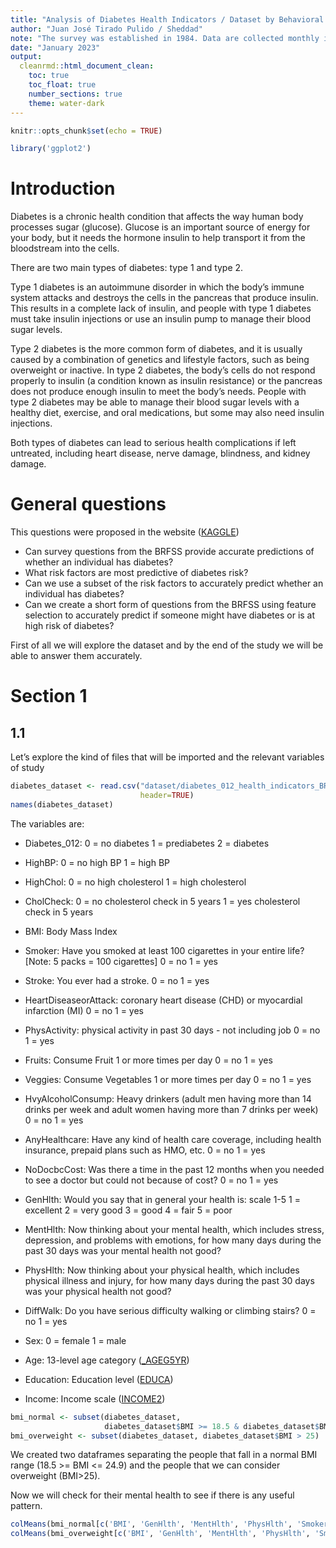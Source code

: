 ```yaml
---
title: "Analysis of Diabetes Health Indicators / Dataset by Behavioral Risk Factor Surveillance System"
author: "Juan José Tirado Pulido / Sheddad"
note: "The survey was established in 1984. Data are collected monthly in all 50 states, Puerto Rico, the U.S. Virgin islands, and Guam."
date: "January 2023"
output: 
  cleanrmd::html_document_clean: 
    toc: true
    toc_float: true
    number_sections: true
    theme: water-dark
---
```


```r
knitr::opts_chunk$set(echo = TRUE)
```

```r
library('ggplot2')
```
# Introduction

Diabetes is a chronic health condition that affects the way human body processes sugar (glucose). Glucose is an important source of energy for your body, but it needs the hormone insulin to help transport it from the bloodstream into the cells.

There are two main types of diabetes: type 1 and type 2.

Type 1 diabetes is an autoimmune disorder in which the body's immune system attacks and destroys the cells in the pancreas that produce insulin. This results in a complete lack of insulin, and people with type 1 diabetes must take insulin injections or use an insulin pump to manage their blood sugar levels.

Type 2 diabetes is the more common form of diabetes, and it is usually caused by a combination of genetics and lifestyle factors, such as being overweight or inactive. In type 2 diabetes, the body's cells do not respond properly to insulin (a condition known as insulin resistance) or the pancreas does not produce enough insulin to meet the body's needs. People with type 2 diabetes may be able to manage their blood sugar levels with a healthy diet, exercise, and oral medications, but some may also need insulin injections.

Both types of diabetes can lead to serious health complications if left untreated, including heart disease, nerve damage, blindness, and kidney damage.


# General questions

This questions were proposed in the website ([KAGGLE](https://www.kaggle.com/datasets/alexteboul/diabetes-health-indicators-dataset)) 

 * Can survey questions from the BRFSS provide accurate predictions of whether an individual has diabetes?
 * What risk factors are most predictive of diabetes risk?
 * Can we use a subset of the risk factors to accurately predict whether an individual has diabetes?
 * Can we create a short form of questions from the BRFSS using feature selection to accurately predict if someone might have diabetes or is at high risk of diabetes?

First of all we will explore the dataset and by the end of the study we will be able to answer them accurately.


# Section 1

## 1.1

Let's explore the kind of files that will be imported and the relevant variables 
of study

```r
diabetes_dataset <- read.csv("dataset/diabetes_012_health_indicators_BRFSS2015.csv",
                             header=TRUE)
names(diabetes_dataset)
```
The variables are:

 * Diabetes_012: 0 = no diabetes 1 = prediabetes 2 = diabetes
 
 * HighBP: 0 = no high BP 1 = high BP
 
 * HighChol: 0 = no high cholesterol 1 = high cholesterol
 
 * CholCheck: 0 = no cholesterol check in 5 years 1 = yes cholesterol check in 5 years
 
 * BMI: Body Mass Index
 
 * Smoker: Have you smoked at least 100 cigarettes in your entire life? [Note: 5 packs = 100 cigarettes] 0 = no 1 = yes            
 
 * Stroke: You ever had a stroke. 0 = no 1 = yes
 
 * HeartDiseaseorAttack: coronary heart disease (CHD) or myocardial infarction (MI) 0 = no 1 = yes
 
 * PhysActivity: physical activity in past 30 days - not including job 0 = no 1 = yes
 
 * Fruits: Consume Fruit 1 or more times per day 0 = no 1 = yes
 
 * Veggies: Consume Vegetables 1 or more times per day 0 = no 1 = yes   
 
 * HvyAlcoholConsump: Heavy drinkers (adult men having more than 14 drinks per week and adult women having more than 7 drinks per week) 0 = no 1 = yes
 
 * AnyHealthcare: Have any kind of health care coverage, including health insurance, prepaid plans such as HMO, etc. 0 = no 1 = yes
 
 * NoDocbcCost: Was there a time in the past 12 months when you needed to see a doctor but could not because of cost? 0 = no 1 = yes
 
 * GenHlth: Would you say that in general your health is: scale 1-5 1 = excellent 2 = very good 3 = good 4 = fair 5 = poor
 
 * MentHlth: Now thinking about your mental health, which includes stress, depression, and problems with emotions, for how many days during the past 30 days was your mental health not good?
 
 * PhysHlth: Now thinking about your physical health, which includes physical illness and injury, for how many days during the past 30 days was your physical health not good?
 
 * DiffWalk: Do you have serious difficulty walking or climbing stairs? 0 = no 1 = yes     
 * Sex: 0 = female 1 = male  
 
 * Age: 13-level age category ([_AGEG5YR](https://www.icpsr.umich.edu/web/NAHDAP/studies/34085/datasets/0001/variables/EDUCA?archive=NAHDAP)) 
 
 * Education: Education level ([EDUCA](https://www.icpsr.umich.edu/web/NAHDAP/studies/34085/datasets/0001/variables/EDUCA?archive=NAHDAP))  

 * Income: Income scale ([INCOME2](https://www.icpsr.umich.edu/web/RCMD/studies/34085/datasets/0001/variables/INCOME2?archive=RCMD)) 


```r
bmi_normal <- subset(diabetes_dataset, 
                     diabetes_dataset$BMI >= 18.5 & diabetes_dataset$BMI <= 24.9)
bmi_overweight <- subset(diabetes_dataset, diabetes_dataset$BMI > 25)
```

We created two dataframes separating the people that fall in a normal 
BMI range (18.5 >= BMI <= 24.9) and the people that we can consider 
overweight (BMI>25). 

Now we will check for their mental health to see if there is any useful pattern.

```r
colMeans(bmi_normal[c('BMI', 'GenHlth', 'MentHlth', 'PhysHlth', 'Smoker')]) 
colMeans(bmi_overweight[c('BMI', 'GenHlth', 'MentHlth', 'PhysHlth', 'Smoker')]) 
```

